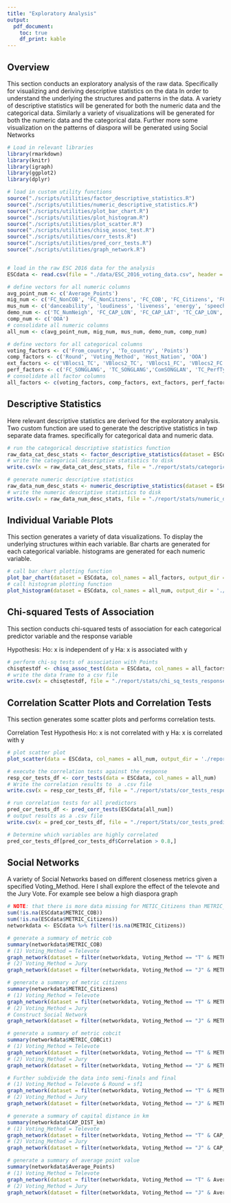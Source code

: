 ```yaml
---
title: "Exploratory Analysis"
output: 
  pdf_document:
    toc: true
    df_print: kable
---
```


## Overview

This section conducts an exploratory analysis of the raw data. Specifically for visualizing and deriving descriptive statistics on the data In order to understand the underlying the structures and patterns in the data. A variety of descriptive statistics will be generated for both the numeric data and the categorical data. Similarly a variety of visualizations will be generated for both the numeric data and the categorical data. Further more some visualization on the patterns of diaspora will be generated using Social Networks


```r
# Load in relevant libraries
library(rmarkdown)
library(knitr)
library(igraph)
library(ggplot2)
library(dplyr)

# load in custom utility functions
source("./scripts/utilities/factor_descriptive_statistics.R")
source("./scripts/utilities/numeric_descriptive_statistics.R")
source("./scripts/utilities/plot_bar_chart.R")
source("./scripts/utilities/plot_histogram.R")
source("./scripts/utilities/plot_scatter.R")
source("./scripts/utilities/chisq_assoc_test.R")
source("./scripts/utilities/corr_tests.R")
source("./scripts/utilities/pred_corr_tests.R")
source("./scripts/utilities/graph_network.R")


# load in the raw ESC 2016 data for the analysis
ESCdata <- read.csv(file = "./data/ESC_2016_voting_data.csv", header = T)
```

```r
# define vectors for all numeric columns
avg_point_num <- c('Average_Points')
mig_num <- c('FC_NonCOB', 'FC_NonCitzens', 'FC_COB', 'FC_Citizens', 'FC_Population', 'METRIC_COB', 'METRIC_Citizens', 'METRIC_COBCit')
mus_num <- c('danceability', 'loudiness', 'liveness', 'energy', 'speechiness', 'acousticness', 'instrumentalness', 'acousticness', 'valence', 'tempo', 'duration_ms')
demo_num <- c('TC_NumNeigh', 'FC_CAP_LON', 'FC_CAP_LAT', 'TC_CAP_LON', 'TC_CAP_LAT', 'FC_GDP_mil', 'TC_GDP_mil', 'GDP_PROP', 'CAP_DIST_km')
comp_num <- c('OOA')
# consolidate all numeric columns
all_num <- c(avg_point_num, mig_num, mus_num, demo_num, comp_num)

# define vectors for all categorical columns
voting_factors <- c('From_country', 'To_country', 'Points')
comp_factors <- c('Round', 'Voting_Method', 'Host_Nation', 'OOA')
ext_factors <- c('VBlocs1_TC', 'VBlocs2_TC', 'VBlocs1_FC', 'VBlocs2_FC', 'ComVBlocs1', 'ComVBlocs2', 'FC_LANGFAM', 'TC_LANGFAM', 'ComLANGFAM', 'Neighbours', 'TC_NumNeigh')
perf_factors <- c('FC_SONGLANG', 'TC_SONGLANG','ComSONGLAN', 'TC_PerfType', 'TC_SingerGender', 'key', 'mode', 'time_signature')
# consolidate all factor columns
all_factors <- c(voting_factors, comp_factors, ext_factors, perf_factors)
```

## Descriptive Statistics

Here relevant descriptive statistics are derived for the exploratory analysis. Two custom function are used to generate the descriptive statistics in twp separate data frames. specifically for categorical data and numeric data.

```r
# run the categorical descriptive statistics function
raw_data_cat_desc_stats <- factor_descriptive_statistics(dataset = ESCdata, col_names = all_factors)
# write the categorical descriptive statistics to disk
write.csv(x = raw_data_cat_desc_stats, file = "./report/stats/categorical_descriptive_statistics.csv")

# generate numeric descriptive statistics
raw_data_num_desc_stats <- numeric_descriptive_statistics(dataset = ESCdata, col_names = all_num)
# write the numeric descriptive statistics to disk
write.csv(x = raw_data_num_desc_stats, file = "./report/stats/numeric_descriptive_statistics.csv")
```

## Individual Variable Plots

This section generates a variety of data visualizations. To display the underlying structures within each variable. Bar charts are generated for each categorical variable. histograms are generated for each numeric variable.

```r
# call bar chart plotting function
plot_bar_chart(dataset = ESCdata, col_names = all_factors, output_dir = './report/plots/bar_charts')
# call histogram plotting function
plot_histogram(dataset = ESCdata, col_names = all_num, output_dir = './report/plots/histograms')
```

## Chi-squared Tests of Association

This section conducts chi-squared tests of association for each categorical predictor variable and the response variable

Hypothesis:
Ho: x is independent of y
Ha: x is associated with y

```r
# perform chi-sq tests of association with Points
chisqtestdf <- chisq_assoc_test(data = ESCdata, col_names = all_factors)
# write the data frame to a csv file
write.csv(x = chisqtestdf, file = "./report/stats/chi_sq_tests_response.csv", row.names = F)
```

## Correlation Scatter Plots and Correlation Tests

This section generates some scatter plots and performs correlation tests.

Correlation Test Hypothesis
Ho: x is not correlated with y
Ha: x is correlated with y

```r
# plot scatter plot
plot_scatter(data = ESCdata, col_names = all_num, output_dir = './report/plots/scatterplots')

# execute the correlation tests against the response
resp_cor_tests_df <- corr_tests(data = ESCdata, col_names = all_num)
# Write the correlation results to  a .csv file
write.csv(x = resp_cor_tests_df, file = "./report/stats/cor_tests_response.csv", row.names = F)

# run correlation tests for all predictors
pred_cor_tests_df <- pred_corr_tests(ESCdata[all_num])
# output results as a .csv file
write.csv(x = pred_cor_tests_df, file = "./report/Stats/cor_tests_predictors.csv", row.names = F)

# Determine which variables are highly correlated
pred_cor_tests_df[pred_cor_tests_df$Correlation > 0.8,]
```

## Social Networks

A variety of Social Networks based on different closeness metrics given a specified Voting_Method. Here I shall explore the effect of the televote and the Jury Vote. For example see below a high diaspora graph

```r
# NOTE: that there is more data missing for METIC_Citizens than METRIC_COB
sum(!is.na(ESCdata$METRIC_COB))
sum(!is.na(ESCdata$METRIC_Citizens))
networkdata <- ESCdata %>% filter(!is.na(METRIC_Citizens))
```

```r
# generate a summary of metric cob
summary(networkdata$METRIC_COB)
# (1) Voting_Method = Televote
graph_network(dataset = filter(networkdata, Voting_Method == "T" & METRIC_COB > 0.1), weights = 'Points')
# (2) Voting_Method = Jury
graph_network(dataset = filter(networkdata, Voting_Method == "J" & METRIC_COB > 0.1), weights = 'Points')
```

```r
# generate a summary of metric citizens
summary(networkdata$METRIC_Citizens)
# (1) Voting_Method = Televote
graph_network(dataset = filter(networkdata, Voting_Method == "T" & METRIC_Citizens > 0.1), weights = 'Points')
# (2) Voting_Method = Jury
# Construct Social Network
graph_network(dataset = filter(networkdata, Voting_Method == "J" & METRIC_Citizens > 0.1), weights = 'Points')
```

```r
# generate a summary of metric cobcit
summary(networkdata$METRIC_COBCit)
# (1) Voting_Method = Televote
graph_network(dataset = filter(networkdata, Voting_Method == "T" & METRIC_COBCit > 0.15), weights = 'Points')
# (2) Voting_Method = Jury
graph_network(dataset = filter(networkdata, Voting_Method == "J" & METRIC_COBCit > 0.15), weights = 'Points')

# Further subdivide the data into semi-finals and final
# (1) Voting_Method = Televote & Round = sf1
graph_network(dataset = filter(networkdata, Voting_Method == "T" & METRIC_COBCit > 0.25 & Round == "sf1"), weights = 'Points')
# (2) Voting_Method = Jury
graph_network(dataset = filter(networkdata, Voting_Method == "J" & METRIC_COBCit > 0.25 & Round == "sf1"), weights = 'Points')
```

```r
# generate a summary of capital distance in km
summary(networkdata$CAP_DIST_km)
# (1) Voting_Method = Televote
graph_network(dataset = filter(networkdata, Voting_Method == "T" & CAP_DIST_km < 500), weights = 'Points')
# (2) Voting_Method = Jury
graph_network(dataset = filter(networkdata, Voting_Method == "J" & CAP_DIST_km < 500), weights = 'Points')
```

```r
# generate a summary of average point value
summary(networkdata$Average_Points)
# (1) Voting_Method = Televote
graph_network(dataset = filter(networkdata, Voting_Method == "T" & Average_Points > 8), weights = 'Average_Points')
# (2) Voting_Method = Jury
graph_network(dataset = filter(networkdata, Voting_Method == "J" & Average_Points > 8), weights = 'Average_Points')
```
